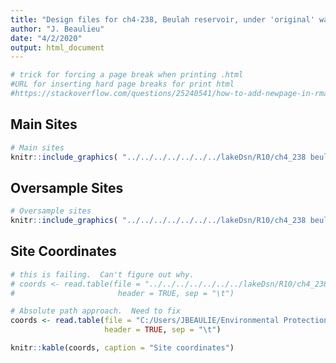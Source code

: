 ```yaml
---
title: "Design files for ch4-238, Beulah reservoir, under 'original' water levels"
author: "J. Beaulieu"
date: "4/2/2020"
output: html_document
---
```


```r
# trick for forcing a page break when printing .html
#URL for inserting hard page breaks for print html
#https://stackoverflow.com/questions/25240541/how-to-add-newpage-in-rmarkdown-in-a-smart-way
```


## Main Sites
```r
# Main sites
knitr::include_graphics( "../../../../../../../lakeDsn/R10/ch4_238 beulah/ch4_238_original/238_originalMain.png")
```
<P style="page-break-before: always">
  
  

## Oversample Sites
```r
# Oversample sites
knitr::include_graphics( "../../../../../../../lakeDsn/R10/ch4_238 beulah/ch4_238_original/238_originalOver.png")
```

<P style="page-break-before: always">
## Site Coordinates
```r
# this is failing.  Can't figure out why.
# coords <- read.table(file = "../../../../../../../lakeDsn/R10/ch4_238 beulah/ch4_238_original/ch4_238_originalSites.txt",
#                       header = TRUE, sep = "\t")

# Absolute path approach.  Need to fix
coords <- read.table(file = "C:/Users/JBEAULIE/Environmental Protection Agency (EPA)/SuRGE Survey of Reservoir Greenhouse gas Emissions - Documents/lakeDsn/R10/ch4_238 beulah/ch4_238_original/ch4_238_originalSites.txt",
                     header = TRUE, sep = "\t")

knitr::kable(coords, caption = "Site coordinates")
```